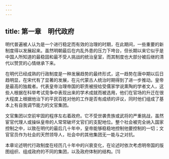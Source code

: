 ```yaml
---
---
---
```

title: 第一章　明代政府
---



明代普遍被人认为是一个进行稳定而有效的治理的时期，在此期间，一些重要的新制度得以发展起来。虽然明朝最后在内乱外患的压力下垮台，但长期以来它似乎是中国人所知道的最稳固和最不受人挑战的统治皇室，而其制度也大部分被后继的清代以赞赏的心情继承下来。

在明代已经成熟的行政制度是一种发展趋势的最终形式，这一趋势在唐中期以后日趋明显，在宋代有了显著的发展，在元代蒙古人统治时期得到了进一步推动。皇帝是最高的独裁者。代表皇帝治理帝国的职责被授给受儒家学说熏陶的学者文人，这些人根据在科举考试竞争中表现出来的学术成就而被选用，他们在官场的升迁在很大程度上根据他治下的平民百姓对他的工作是否有成绩的评议，同时他们组成了基本上有自我调节能力的文官集团。

文官集团以空前牢固的程序左右着政府。它不受世袭贵族或武将的严重挑战，虽然宦官代理人或操纵皇帝的人常常破坏文官们的支配地位。整个社会被完全纳入国家控制之中，以致在明代的最后几十年中，皇帝能够稳稳地控制他要控制的一切；文官官员作为社会的天然领导人，社会中的其他集团无一能与之对抗。

本章论述明代行政制度在经历几十年中的兴衰变化，在论述时依次考虑明帝国的版图组织、组成政府的不同的集团，以及政府体制的结构。[1]